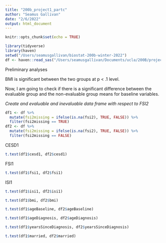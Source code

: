 ```yaml
---
title: "200b_project1_partc"
author: "Seamus Gallivan"
date: "2/6/2022"
output: html_document
---
```


```r
knitr::opts_chunk$set(echo = TRUE)
```

```r
library(tidyverse)
library(haven)
setwd("/Users/seamusgallivan/biostat-200b-winter-2022")
df <- haven::read_sas("/Users/seamusgallivan/Documents/ucla/200B/projects/ptw_project1.sas7bdat")
```


Preliminary analyses 

BMI is significant between the two groups at p < .1 level. 

Now, I am going to check if there is a significant difference between the evaluable group and the non-evaluable group means for baseline variables. 

*Create and evaluable and inevaluable data frame with respect to FSI2*
```r
df1 <- df %>% 
  mutate(fsi2missing = ifelse(is.na(fsi2), TRUE, FALSE)) %>% 
  filter(fsi2missing == TRUE)
df2 <- df %>% 
  mutate(fsi2missing = ifelse(is.na(fsi2), TRUE, FALSE)) %>% 
  filter(fsi2missing == FALSE)
```

CESD1
```r
t.test(df1$cesd1, df2$cesd1)
```

FSI1
```r
t.test(df1$fsi1, df2$fsi1)
```

ISI1
```r
t.test(df1$isi1, df2$isi1)
```

```r
t.test(df1$bmi, df2$bmi)
```

```r
t.test(df1$ageBaseline, df2$ageBaseline)
```

```r
t.test(df1$ageDiagnosis, df2$ageDiagnosis)
```

```r
t.test(df1$yearsSinceDiagnosis, df2$yearsSinceDiagnosis)
```

```r
t.test(df1$married, df2$married)
```

